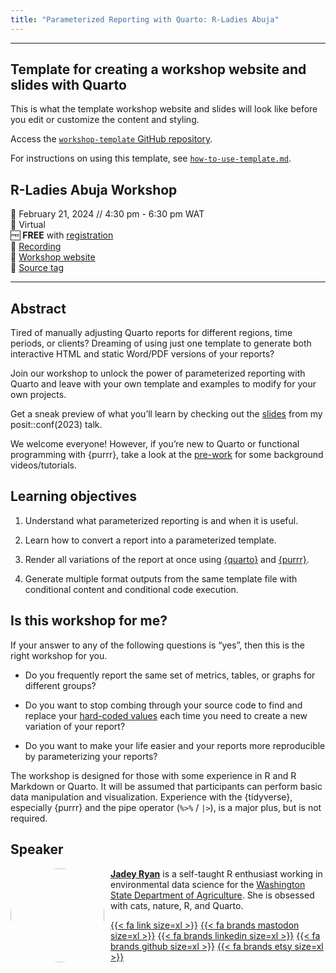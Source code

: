 ```yaml
---
title: "Parameterized Reporting with Quarto: R-Ladies Abuja"
---
```


------------------------------------------------------------------------

::: callout-important
# Template for creating a workshop website and slides with Quarto

This is what the template workshop website and slides will look like before you edit or customize the content and styling. 

Access the [`workshop-template` GitHub repository](https://github.com/jadeynryan/workshop-template).

For instructions on using this template, see [`how-to-use-template.md`](https://github.com/jadeynryan/workshop-template/blob/main/how-to-use-template.md).
:::

<!-- ::: callout-important -->
<!-- This workshop is currently being updated. Materials, links, exercises subject to change. -->
<!-- ::: -->

## R-Ladies Abuja Workshop

📆 February 21, 2024 // 4:30 pm - 6:30 pm WAT  
🏨 Virtual  
🆓 **FREE** with [registration](https://www.meetup.com/rladies-abuja/events/298688371/)  
🎥 [Recording](https://youtu.be/kQn82pa04jQ?si=Ksvdp0Hdgs1crOD0)  
🏡 [Workshop website](https://jadeyryan.quarto.pub/rladies-abuja-quarto-params)  
🔖 [Source tag](https://github.com/jadeynryan/parameterized-quarto-workshop/releases/tag/rladies-abuja)

------------------------------------------------------------------------

## Abstract

Tired of manually adjusting Quarto reports for different regions, time periods, or clients? Dreaming of using just one template to generate both interactive HTML and static Word/PDF versions of your reports?

Join our workshop to unlock the power of parameterized reporting with Quarto and leave with your own template and examples to modify for your own projects.

Get a sneak preview of what you'll learn by checking out the [slides](https://jadeyryan.com/talks/2023-09-25_posit_parameterized-quarto/) from my posit::conf(2023) talk.

We welcome everyone! However, if you're new to Quarto or functional programming with {purrr}, take a look at the [pre-work](prework.html#sec-quarto-purrr) for some background videos/tutorials.

## Learning objectives

1.  Understand what parameterized reporting is and when it is useful.

2.  Learn how to convert a report into a parameterized template.

3.  Render all variations of the report at once using [{quarto}](https://quarto-dev.github.io/quarto-r/) and [{purrr}](https://purrr.tidyverse.org/).

4.  Generate multiple format outputs from the same template file with conditional content and conditional code execution.

## Is this workshop for me?

If your answer to any of the following questions is "yes", then this is the right workshop for you.

-   Do you frequently report the same set of metrics, tables, or graphs for different groups?

-   Do you want to stop combing through your source code to find and replace your [hard-coded values](https://www.bloomtech.com/article/what-is-hard-coding) each time you need to create a new variation of your report?

-   Do you want to make your life easier and your reports more reproducible by parameterizing your reports?

The workshop is designed for those with some experience in R and R Markdown or Quarto. It will be assumed that participants can perform basic data manipulation and visualization. Experience with the {tidyverse}, especially {purrr} and the pipe operator (`%>%` / `|>`), is a major plus, but is not required.

## Speaker

![](images/jadey.jpg){style="float:left;padding: 0 10px 0 0; border-radius:50%" fig-alt="Headshot of Jadey Ryan" width="150"} [**Jadey Ryan**](https://jadeyryan.com) is a self-taught R enthusiast working in environmental data science for the [Washington State Department of Agriculture](https://agr.wa.gov/AgScience). She is obsessed with cats, nature, R, and Quarto.

[{{< fa link size=xl >}}](https://jadeyryan.com) [{{< fa brands mastodon size=xl >}}](https://fosstodon.org/@jadeynryan) [{{< fa brands linkedin size=xl >}}](https://www.linkedin.com/in/jadey-ryan) [{{< fa brands github size=xl >}}](https://github.com/jadeynryan/) [{{< fa brands etsy size=xl >}}](https://thecodingcats.etsy.com/)
